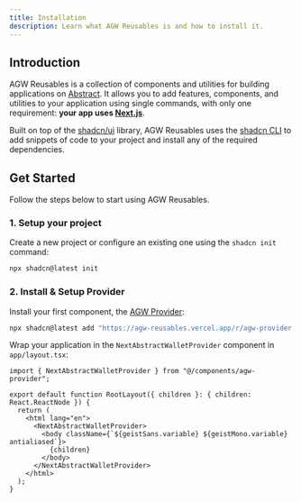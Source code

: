 ```yaml
---
title: Installation
description: Learn what AGW Reusables is and how to install it.
---
```


## Introduction

AGW Reusables is a collection of components and utilities for building applications on [Abstract](https://abs.xyz).
It allows you to add features, components, and utilities to your application using single commands,
with only one requirement: **your app uses [Next.js](https://nextjs.org/docs)**.

Built on top of the [shadcn/ui](https://ui.shadcn.com/) library, AGW Reusables uses the [shadcn CLI](https://ui.shadcn.com/docs/cli) to add snippets of code to your project and install any of the required dependencies.

## Get Started

Follow the steps below to start using AGW Reusables.

### 1. Setup your project

Create a new project or configure an existing one using the `shadcn init` command:

```bash
npx shadcn@latest init
```

### 2. Install & Setup Provider

Install your first component, the [AGW Provider](/docs/essentials/agw-provider):

```bash
npx shadcn@latest add "https://agw-reusables.vercel.app/r/agw-provider.json"
```

Wrap your application in the `NextAbstractWalletProvider` component in `app/layout.tsx`:

```tsx showLineNumbers {1,6,10}
import { NextAbstractWalletProvider } from "@/components/agw-provider";

export default function RootLayout({ children }: { children: React.ReactNode }) {
  return (
    <html lang="en">
      <NextAbstractWalletProvider>
        <body className={`${geistSans.variable} ${geistMono.variable} antialiased`}>
          {children}
        </body>
      </NextAbstractWalletProvider>
    </html>
  );
}
```
